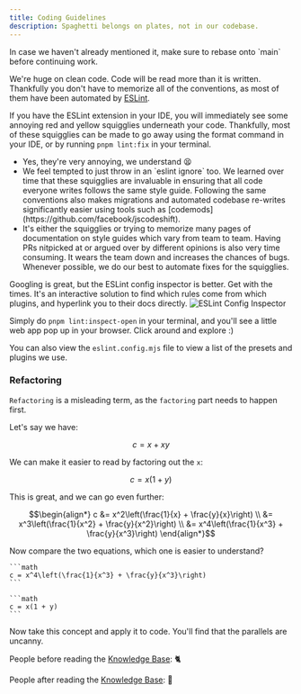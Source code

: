 ```yaml
---
title: Coding Guidelines
description: Spaghetti belongs on plates, not in our codebase.
---
```



<Callout >
In case we haven't already mentioned it, make sure to rebase onto `main` before continuing work.
</Callout>

We're huge on clean code. Code will be read more than it is written. Thankfully you don't have to memorize all of the conventions, as most of them have been automated by [ESLint](https://eslint.org/).

If you have the ESLint extension in your IDE, you will immediately see some annoying red and yellow squigglies underneath your code. Thankfully, most of these squigglies can be made to go away using the format command in your IDE, or by running `pnpm lint:fix` in your terminal.

<Accordions>
  <Accordion title="But these squigglies are so annoying 😭 Can I just do `eslint ignore`? 🥺👉👈">
    <ul>
      <li>Yes, they're very annoying, we understand 😫</li>
      <li>We feel tempted to just throw in an `eslint ignore` too. We learned over time that these squigglies are invaluable in ensuring that all code everyone writes follows the same style guide. Following the same conventions also makes migrations and automated codebase re-writes significantly easier using tools such as [codemods](https://github.com/facebook/jscodeshift).</li>
      <li>It's either the squigglies or trying to memorize many pages of documentation on style guides which vary from team to team. Having PRs nitpicked at or argued over by different opinions is also very time consuming. It wears the team down and increases the chances of bugs. Whenever possible, we do our best to automate fixes for the squigglies.</li>
    </ul>
  </Accordion>

  <Accordion title="The error message isn't helpful, should I google the error or is there a quicker way?">
Googling is great, but the ESLint config inspector is better. Get with the times. It's an interactive solution to find which rules come from which plugins, and hyperlink you to their docs directly.

<img src="https://eslint.org/assets/images/blog/2024/config-inspector-intro.png" alt="ESLint Config Inspector" />

Simply do `pnpm lint:inspect-open` in your terminal, and you'll see a little web app pop up in your browser. Click around and explore :)

You can also view the `eslint.config.mjs` file to view a list of the presets and plugins we use.

  </Accordion>
 </Accordions>

### Refactoring
`Refactoring` is a misleading term, as the `factoring` part needs to happen first.

Let's say we have:

```math
c = x + xy
```

We can make it easier to read by factoring out the `x`:
```math
c = x(1 + y)
```

This is great, and we can go even further:
```math
\begin{align*}
c &= x^2\left(\frac{1}{x} + \frac{y}{x}\right) \\
  &= x^3\left(\frac{1}{x^2} + \frac{y}{x^2}\right) \\
  &= x^4\left(\frac{1}{x^3} + \frac{y}{x^3}\right)
\end{align*}
```

Now compare the two equations, which one is easier to understand?

<div className="flex justify-center items-center gap-4">

    ```math
    c = x^4\left(\frac{1}{x^3} + \frac{y}{x^3}\right)
    ```
    
    ```math
    c = x(1 + y)
    ```
</div>

Now take this concept and apply it to code. You'll find that the parallels are uncanny.


People before reading the [Knowledge Base](/docs/knowledge-base): 🐈

People after reading the [Knowledge Base](/docs/knowledge-base): 🐅
